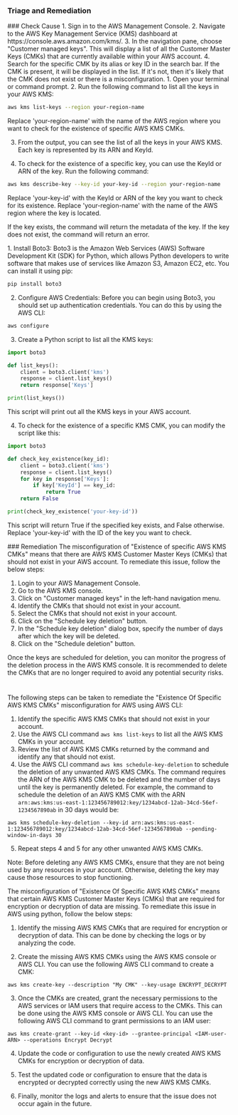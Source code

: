 
### Triage and Remediation
<Tabs>

<Tab title='Cause'>
### Check Cause
<AccordionGroup>
<Accordion title='Using Console' defaultOpen='true'>
1. Sign in to the AWS Management Console.
2. Navigate to the AWS Key Management Service (KMS) dashboard at https://console.aws.amazon.com/kms/.
3. In the navigation pane, choose "Customer managed keys". This will display a list of all the Customer Master Keys (CMKs) that are currently available within your AWS account.
4. Search for the specific CMK by its alias or key ID in the search bar. If the CMK is present, it will be displayed in the list. If it's not, then it's likely that the CMK does not exist or there is a misconfiguration.
</Accordion>

<Accordion title='Using CLI'>
1. Open your terminal or command prompt.
2. Run the following command to list all the keys in your AWS KMS:

```bash
aws kms list-keys --region your-region-name
```
Replace 'your-region-name' with the name of the AWS region where you want to check for the existence of specific AWS KMS CMKs.

3. From the output, you can see the list of all the keys in your AWS KMS. Each key is represented by its ARN and KeyId. 

4. To check for the existence of a specific key, you can use the KeyId or ARN of the key. Run the following command:

```bash
aws kms describe-key --key-id your-key-id --region your-region-name
```
Replace 'your-key-id' with the KeyId or ARN of the key you want to check for its existence. Replace 'your-region-name' with the name of the AWS region where the key is located.

If the key exists, the command will return the metadata of the key. If the key does not exist, the command will return an error.
</Accordion>

<Accordion title='Using Python'>
1. Install Boto3: Boto3 is the Amazon Web Services (AWS) Software Development Kit (SDK) for Python, which allows Python developers to write software that makes use of services like Amazon S3, Amazon EC2, etc. You can install it using pip:

```python
pip install boto3
```

2. Configure AWS Credentials: Before you can begin using Boto3, you should set up authentication credentials. You can do this by using the AWS CLI:

```bash
aws configure
```

3. Create a Python script to list all the KMS keys:

```python
import boto3

def list_keys():
    client = boto3.client('kms')
    response = client.list_keys()
    return response['Keys']

print(list_keys())
```

This script will print out all the KMS keys in your AWS account.

4. To check for the existence of a specific KMS CMK, you can modify the script like this:

```python
import boto3

def check_key_existence(key_id):
    client = boto3.client('kms')
    response = client.list_keys()
    for key in response['Keys']:
        if key['KeyId'] == key_id:
            return True
    return False

print(check_key_existence('your-key-id'))
```

This script will return True if the specified key exists, and False otherwise. Replace 'your-key-id' with the ID of the key you want to check.
</Accordion>

</AccordionGroup>
</Tab>
<Tab title='Remediation'>
### Remediation

<AccordionGroup>
<Accordion title='Using Console' defaultOpen='true'>
The misconfiguration of "Existence of specific AWS KMS CMKs" means that there are AWS KMS Customer Master Keys (CMKs) that should not exist in your AWS account. To remediate this issue, follow the below steps:

1. Login to your AWS Management Console.
2. Go to the AWS KMS console.
3. Click on "Customer managed keys" in the left-hand navigation menu.
4. Identify the CMKs that should not exist in your account.
5. Select the CMKs that should not exist in your account.
6. Click on the "Schedule key deletion" button.
7. In the "Schedule key deletion" dialog box, specify the number of days after which the key will be deleted.
8. Click on the "Schedule deletion" button.

Once the keys are scheduled for deletion, you can monitor the progress of the deletion process in the AWS KMS console. It is recommended to delete the CMKs that are no longer required to avoid any potential security risks.

#
</Accordion>

<Accordion title='Using CLI'>
The following steps can be taken to remediate the "Existence Of Specific AWS KMS CMKs" misconfiguration for AWS using AWS CLI:

1. Identify the specific AWS KMS CMKs that should not exist in your account.
2. Use the AWS CLI command `aws kms list-keys` to list all the AWS KMS CMKs in your account.
3. Review the list of AWS KMS CMKs returned by the command and identify any that should not exist.
4. Use the AWS CLI command `aws kms schedule-key-deletion` to schedule the deletion of any unwanted AWS KMS CMKs. The command requires the ARN of the AWS KMS CMK to be deleted and the number of days until the key is permanently deleted. For example, the command to schedule the deletion of an AWS KMS CMK with the ARN `arn:aws:kms:us-east-1:123456789012:key/1234abcd-12ab-34cd-56ef-1234567890ab` in 30 days would be:

```
aws kms schedule-key-deletion --key-id arn:aws:kms:us-east-1:123456789012:key/1234abcd-12ab-34cd-56ef-1234567890ab --pending-window-in-days 30
```

5. Repeat steps 4 and 5 for any other unwanted AWS KMS CMKs.

Note: Before deleting any AWS KMS CMKs, ensure that they are not being used by any resources in your account. Otherwise, deleting the key may cause those resources to stop functioning.
</Accordion>

<Accordion title='Using Python'>
The misconfiguration of "Existence Of Specific AWS KMS CMKs" means that certain AWS KMS Customer Master Keys (CMKs) that are required for encryption or decryption of data are missing. To remediate this issue in AWS using python, follow the below steps:

1. Identify the missing AWS KMS CMKs that are required for encryption or decryption of data. This can be done by checking the logs or by analyzing the code.

2. Create the missing AWS KMS CMKs using the AWS KMS console or AWS CLI. You can use the following AWS CLI command to create a CMK:

```
aws kms create-key --description "My CMK" --key-usage ENCRYPT_DECRYPT
```

3. Once the CMKs are created, grant the necessary permissions to the AWS services or IAM users that require access to the CMKs. This can be done using the AWS KMS console or AWS CLI. You can use the following AWS CLI command to grant permissions to an IAM user:

```
aws kms create-grant --key-id <key-id> --grantee-principal <IAM-user-ARN> --operations Encrypt Decrypt
```

4. Update the code or configuration to use the newly created AWS KMS CMKs for encryption or decryption of data.

5. Test the updated code or configuration to ensure that the data is encrypted or decrypted correctly using the new AWS KMS CMKs.

6. Finally, monitor the logs and alerts to ensure that the issue does not occur again in the future.
</Accordion>

</AccordionGroup>
</Tab>
</Tabs>
